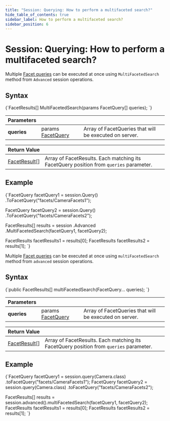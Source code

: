 ```yaml
---
title: "Session: Querying: How to perform a multifaceted search?"
hide_table_of_contents: true
sidebar_label: How to perform a multifaceted search?
sidebar_position: 6
---
```





# Session: Querying: How to perform a multifaceted search?
<LanguageSwitcher supportedLanguages={supportedLanguages} />
<LanguageContent language="csharp">


Multiple [Facet queries](../../../client-api/session/querying/how-to-perform-a-faceted-search.mdx) can be executed at once using `MultiFacetedSearch` method from `Advanced` session operations.

## Syntax

<TabItem value="multi_facet_1" label="multi_facet_1">
<CodeBlock language="csharp">
{`FacetResults[] MultiFacetedSearch(params FacetQuery[] queries);
`}
</CodeBlock>
</TabItem>

| Parameters | | |
| ------------- | ------------- | ----- |
| **queries** | params [FacetQuery](../../../glossary/facet-query.mdx) | Array of FacetQueries that will be executed on server. |

| Return Value | |
| ------------- | ----- |
| [FacetResult](../../../glossary/facet-results.mdx#facetresult)[] | Array of FacetResults. Each matching its FacetQuery position from `queries` parameter. |

## Example

<TabItem value="multi_facet_2" label="multi_facet_2">
<CodeBlock language="csharp">
{`FacetQuery facetQuery1 = session.Query<Camera>()
	.ToFacetQuery("facets/CameraFacets1");

FacetQuery facetQuery2 = session.Query<Camera>()
	.ToFacetQuery("facets/CameraFacets2");

FacetResults[] results = session
	.Advanced
	.MultiFacetedSearch(facetQuery1, facetQuery2);

FacetResults facetResults1 = results[0];
FacetResults facetResults2 = results[1];
`}
</CodeBlock>
</TabItem>


</LanguageContent>
<LanguageContent language="java">


Multiple [Facet queries](../../../client-api/session/querying/how-to-perform-a-faceted-search.mdx) can be executed at once using `multiFacetedSearch` method from `advanced` session operations.

## Syntax

<TabItem value="multi_facet_1" label="multi_facet_1">
<CodeBlock language="java">
{`public FacetResults[] multiFacetedSearch(FacetQuery... queries);
`}
</CodeBlock>
</TabItem>

| Parameters | | |
| ------------- | ------------- | ----- |
| **queries** | params [FacetQuery](../../../glossary/facet-query.mdx) | Array of FacetQueries that will be executed on server. |

| Return Value | |
| ------------- | ----- |
| [FacetResult](../../../glossary/facet-results.mdx#facetresult)[] | Array of FacetResults. Each matching its FacetQuery position from `queries` parameter. |

## Example

<TabItem value="multi_facet_2" label="multi_facet_2">
<CodeBlock language="java">
{`FacetQuery facetQuery1 = session.query(Camera.class)
  .toFacetQuery("facets/CameraFacets1");
FacetQuery facetQuery2 = session.query(Camera.class)
  .toFacetQuery("facets/CameraFacets2");

FacetResults[] results = session.advanced().multiFacetedSearch(facetQuery1, facetQuery2);
FacetResults facetResults1 = results[0];
FacetResults facetResults2 = results[1];
`}
</CodeBlock>
</TabItem>


</LanguageContent>

<!---
- [Indexes : Querying : Faceted Search](../../../indexes/querying/faceted-search)

-->